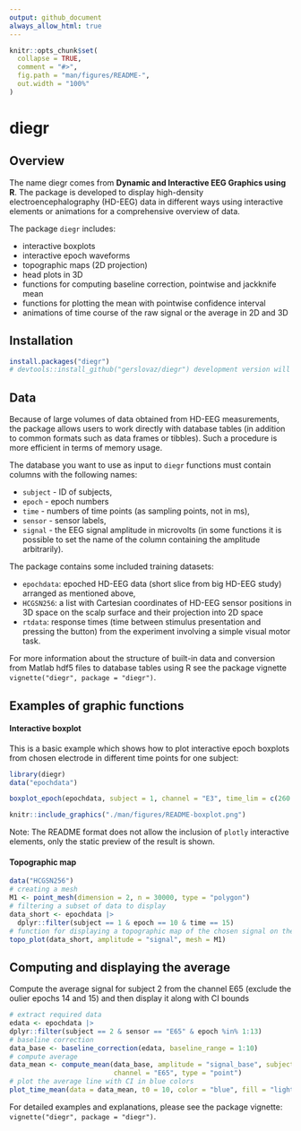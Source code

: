 ```yaml
---
output: github_document
always_allow_html: true
---
```


<!-- README.md is generated from README.Rmd. Please edit that file -->

```r
knitr::opts_chunk$set(
  collapse = TRUE,
  comment = "#>",
  fig.path = "man/figures/README-",
  out.width = "100%"
)
```

# diegr

<!-- badges: start -->

<!-- badges: end -->

## Overview

The name diegr comes from **Dynamic and Interactive EEG Graphics using R**. The package is developed to display high-density electroencephalography (HD-EEG) data in different ways using interactive elements or animations for a comprehensive overview of data.

The package `diegr` includes:

-   interactive boxplots
-   interactive epoch waveforms
-   topographic maps (2D projection)
-   head plots in 3D
-   functions for computing baseline correction, pointwise and jackknife mean
-   functions for plotting the mean with pointwise confidence interval
-   animations of time course of the raw signal or the average in 2D and 3D

## Installation

``` r
install.packages("diegr")
# devtools::install_github("gerslovaz/diegr") development version will be available later
```

## Data

Because of large volumes of data obtained from HD-EEG measurements, the package allows users to work directly with database tables (in addition to common formats such as data frames or tibbles). Such a procedure is more efficient in terms of memory usage.

The database you want to use as input to `diegr` functions must contain columns with the following names:

-   `subject` - ID of subjects,
-   `epoch` - epoch numbers
-   `time` - numbers of time points (as sampling points, not in ms),
-   `sensor` - sensor labels,
-   `signal` - the EEG signal amplitude in microvolts (in some functions it is possible to set the name of the column containing the amplitude arbitrarily).

The package contains some included training datasets:

-   `epochdata`: epoched HD-EEG data (short slice from big HD-EEG study) arranged as mentioned above,
-   `HCGSN256`: a list with Cartesian coordinates of HD-EEG sensor positions in 3D space on the scalp surface and their projection into 2D space
-   `rtdata`: response times (time between stimulus presentation and pressing the button) from the experiment involving a simple visual motor task.

For more information about the structure of built-in data and conversion from Matlab hdf5 files to database tables using R see the package vignette `vignette("diegr", package = "diegr")`.

## Examples of graphic functions

#### Interactive boxplot

This is a basic example which shows how to plot interactive epoch boxplots from chosen electrode in different time points for one subject:

```r
library(diegr)
data("epochdata")
```

```r
boxplot_epoch(epochdata, subject = 1, channel = "E3", time_lim = c(260:270))
```

```r
knitr::include_graphics("./man/figures/README-boxplot.png")
```

Note: The README format does not allow the inclusion of `plotly` interactive elements, only the static preview of the result is shown.

#### Topographic map

```r
data("HCGSN256")
# creating a mesh
M1 <- point_mesh(dimension = 2, n = 30000, type = "polygon")
# filtering a subset of data to display 
data_short <- epochdata |>
  dplyr::filter(subject == 1 & epoch == 10 & time == 15) 
# function for displaying a topographic map of the chosen signal on the created mesh M1
topo_plot(data_short, amplitude = "signal", mesh = M1)
```

## Computing and displaying the average

Compute the average signal for subject 2 from the channel E65 (exclude the oulier epochs 14 and 15) and then display it along with CI bounds

```r
# extract required data
edata <- epochdata |>
dplyr::filter(subject == 2 & sensor == "E65" & epoch %in% 1:13)
# baseline correction
data_base <- baseline_correction(edata, baseline_range = 1:10)
# compute average
data_mean <- compute_mean(data_base, amplitude = "signal_base", subject = 2,
                          channel = "E65", type = "point")
# plot the average line with CI in blue colors
plot_time_mean(data = data_mean, t0 = 10, color = "blue", fill = "lightblue")
```


For detailed examples and explanations, please see the package vignette: `vignette("diegr", package = "diegr")`.

<!-- You'll still need to render `README.Rmd` regularly, to keep `README.md` up-to-date. `devtools::build_readme()` is handy for this. -->

<!-- You can also embed plots, for example: -->

<!-- ```{r pressure, echo = FALSE} -->

<!-- plot(pressure) -->

<!-- ``` -->

<!-- In that case, don't forget to commit and push the resulting figure files, so they display on GitHub and CRAN. -->
